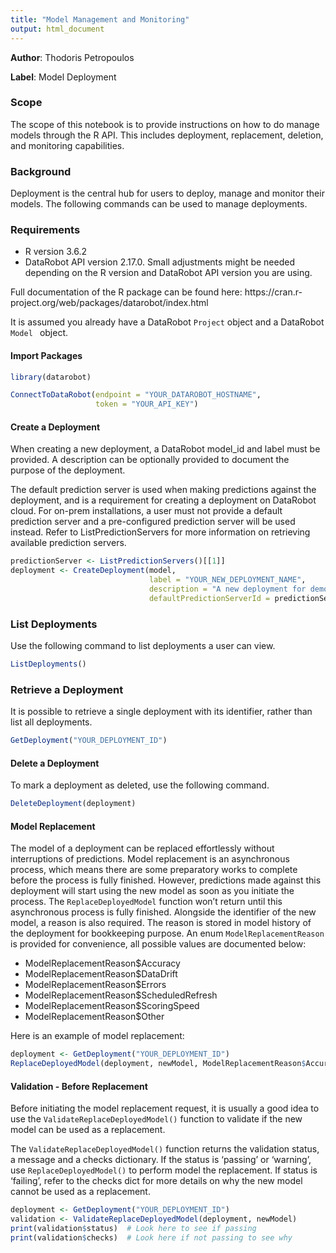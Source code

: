```yaml
---
title: "Model Management and Monitoring"
output: html_document
---
```


**Author**: Thodoris Petropoulos

**Label**: Model Deployment

### Scope

The scope of this notebook is to provide instructions on how to do manage models through the R API. This includes deployment, replacement, deletion, and monitoring capabilities.

### Background

Deployment is the central hub for users to deploy, manage and monitor their models. The following commands can be used to manage deployments.

### Requirements

- R version 3.6.2
-  DataRobot API version 2.17.0. 
Small adjustments might be needed depending on the R version and DataRobot API version you are using.

Full documentation of the R package can be found here: https://cran.r-project.org/web/packages/datarobot/index.html

It is assumed you already have a DataRobot <code>Project</code> object and a DataRobot <code>Model </code> object.

#### Import Packages

```r
library(datarobot)

ConnectToDataRobot(endpoint = "YOUR_DATAROBOT_HOSTNAME", 
                   token = "YOUR_API_KEY")
```

#### Create a Deployment

When creating a new deployment, a DataRobot model_id and label must be provided. A description can be optionally provided to document the purpose of the deployment.

The default prediction server is used when making predictions against the deployment, and is a requirement for creating a deployment on DataRobot cloud. For on-prem installations, a user must not provide a default prediction server and a pre-configured prediction server will be used instead. Refer to ListPredictionServers for more information on retrieving available prediction servers.


```r
predictionServer <- ListPredictionServers()[[1]]
deployment <- CreateDeployment(model,
                               label = "YOUR_NEW_DEPLOYMENT_NAME",
                               description = "A new deployment for demo purposes",
                               defaultPredictionServerId = predictionServer)

```

### List Deployments
Use the following command to list deployments a user can view.

```r
ListDeployments()
```

### Retrieve a Deployment
It is possible to retrieve a single deployment with its identifier, rather than list all deployments.

```r
GetDeployment("YOUR_DEPLOYMENT_ID")
```

#### Delete a Deployment
To mark a deployment as deleted, use the following command.

```r
DeleteDeployment(deployment)
```

#### Model Replacement
The model of a deployment can be replaced effortlessly without interruptions of predictions.
Model replacement is an asynchronous process, which means there are some preparatory works to complete before the process is fully finished. However, predictions made against this deployment will start using the new model as soon as you initiate the process. The <code>ReplaceDeployedModel</code> function won’t return until this asynchronous process is fully finished.
Alongside the identifier of the new model, a reason is also required. The reason is stored in model history of the deployment for bookkeeping purpose. An enum <code>ModelReplacementReason</code> is provided for convenience, all possible values are documented below:


- ModelReplacementReason$Accuracy
- ModelReplacementReason$DataDrift
- ModelReplacementReason$Errors
- ModelReplacementReason$ScheduledRefresh
- ModelReplacementReason$ScoringSpeed
- ModelReplacementReason$Other

Here is an example of model replacement:

```r
deployment <- GetDeployment("YOUR_DEPLOYMENT_ID")
ReplaceDeployedModel(deployment, newModel, ModelReplacementReason$Accuracy)
```

#### Validation - Before Replacement
Before initiating the model replacement request, it is usually a good idea to use the <code>ValidateReplaceDeployedModel()</code> function to validate if the new model can be used as a replacement.

The <code>ValidateReplaceDeployedModel()</code> function returns the validation status, a message and a checks dictionary. If the status is ‘passing’ or ‘warning’, use <code>ReplaceDeployedModel()</code> to perform model the replacement. If status is ‘failing’, refer to the checks dict for more details on why the new model cannot be used as a replacement.

```r
deployment <- GetDeployment("YOUR_DEPLOYMENT_ID")
validation <- ValidateReplaceDeployedModel(deployment, newModel)
print(validation$status)  # Look here to see if passing
print(validation$checks)  # Look here if not passing to see why
```